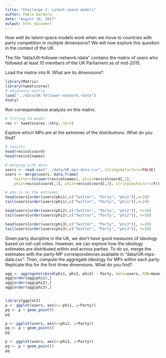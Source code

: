 ```yaml
---
title: "Challenge 2: Latent-space models"
author: Pablo Barbera
date: "August 10, 2017"
output: html_document
---
```


How well do latent-space models work when we move to countries with party competition in multiple dimensions? We will now explore this question in the context of the UK.

The file "data/UK-follower-network.rdata" contains the matrix of users who followed at least 10 members of the UK Parliament as of mid-2015.

Load the matrix into R. What are its dimensions?

```r
library(Matrix)
library(tweetscores)
# adjacency matrix
load("../data/UK-follower-network.rdata")
dim(y)
```

Run correspondence analysis on this matrix.


```r
# fitting CA model
res <- tweetscores::CA(y, nd=3)
```

Explore which MPs are at the extremes of the distributions. What do you find?

```r
# results
head(res$colcoord)
head(res$colnames)

# merging with data
users <- read.csv("../data/UK-mps-data.csv", stringsAsFactors=FALSE)
users <- merge(users, data.frame(
	Twitter=tolower(res$colnames), phi1=res$colcoord[,1], 
	phi2=res$colcoord[,2], phi3=res$colcoord[,3], stringsAsFactors=F))

# who is on the extremes
head(users[order(users$phi1),c("Twitter", "Party", "phi1")],n=10)
tail(users[order(users$phi1),c("Twitter", "Party", "phi1")],n=10)

head(users[order(users$phi2),c("Twitter", "Party", "phi2")], n=10)
tail(users[order(users$phi2),c("Twitter", "Party", "phi2")], n=10)

head(users[order(users$phi3),c("Twitter", "Party", "phi3")], n=10)
tail(users[order(users$phi3),c("Twitter", "Party", "phi3")], n=10)

```

Given party discipline in the UK, we don't have good measures of ideology based on roll-call votes. However, we can explore how the ideology estimates are distributed within and across parties. To do so, merge the estimates with the party-MP correspondences available in "data/UK-mps-data.csv". Then, compute the aggregate ideology for MPs within each party. Replicate this for the first three dimensions. What do you find?

```r
agg <- aggregate(cbind(phi1, phi2, phi3) ~ Party, data=users, FUN=mean)
agg[order(agg$phi1),]
agg[order(agg$phi2),]
agg[order(agg$phi3),]


library(ggplot2)
p <- ggplot(users, aes(x=-phi1, y=Party))
pq <- p + geom_point()
pq

p <- ggplot(users, aes(x=phi2, y=Party))
pq <- p + geom_point()
pq

p <- ggplot(users, aes(x=phi3, y=Party))
pq <- p + geom_point()
pq

```

